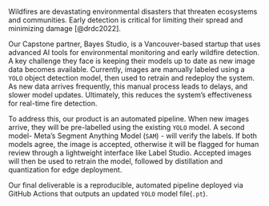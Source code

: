 Wildfires are devastating environmental disasters that threaten ecosystems and communities.
Early detection is critical for limiting their spread and minimizing damage [@drdc2022].

Our Capstone partner, Bayes Studio, is a Vancouver-based startup that uses advanced AI tools for environmental monitoring and early wildfire detection. 
A key challenge they face is keeping their models up to date as new image data becomes available. 
Currently, images are manually labeled using a `YOLO` object detection model, then used to retrain and redeploy the system. 
As new data arrives frequently, this manual process leads to delays, and slower model updates. 
Ultimately, this reduces the system's effectiveness for real-time fire detection.

To address this, our product is an automated pipeline. When new images arrive, they will be pre-labelled using the existing `YOLO` model.
A second model- Meta's Segment Anything Model (`SAM`) - will verify the labels. 
If both models agree, the image is accepted, otherwise it will be flagged for human review through a lightweight interface like Label Studio.
Accepted images will then be used to retrain the model, followed by distillation and quantization for edge deployment.

Our final deliverable is a reproducible, automated pipeline deployed via GitHub Actions that outputs an updated `YOLO` model file(`.pt`).